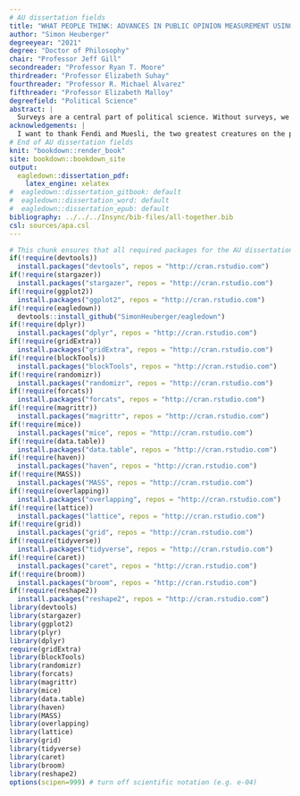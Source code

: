 ```yaml
---
# AU dissertation fields
title: "WHAT PEOPLE THINK: ADVANCES IN PUBLIC OPINION MEASUREMENT USING ORDINAL VARIABLES"
author: "Simon Heuberger"
degreeyear: "2021"
degree: "Doctor of Philosophy"
chair: "Professor Jeff Gill"
secondreader: "Professor Ryan T. Moore"
thirdreader: "Professor Elizabeth Suhay"
fourthreader: "Professor R. Michael Alvarez"
fifthreader: "Professor Elizabeth Malloy"
degreefield: "Political Science"
abstract: |
  Surveys are a central part of political science. Without surveys, we would not know what people think about political issues. Survey experiments also enable us to test how people react to given treatments. Surveys and survey experiments are only as good as the analytical techniques we as researchers use, though. This applies particularly to how we use and measure variables. For ordinal variables, some of our current measurements and techniques are insufficient. Ordinal variables consist of ordered categories where the spacing between each category is uneven and not known. One example is education, one of the most important predictors of political behavior. The distances between education categories such as "Elementary School", "Some High School", and "High School Graduate" are not evenly spread. Current practice nonetheless often does not take this information into account. This could misrepresent the data and potentially distort results. My dissertation develops two methods to address this and applies them in original survey research. Chapter \ref{ordblock} develops a new method to improve the use of ordinal variables in the assignment of treatment in survey experiments. Preliminary evidence suggests that the re-estimation of ordinal variable categories with an ordered probit approach matters. Chapter \ref{ordmiss} develops a new method to treat missing survey data with ordinal variables. The results show that the method performs worse than existing software, despite expectations to the contrary. Chapter \ref{framing} applies both methods in an online survey experiment that tests morality in political framing. The results confirm the findings from the previous chapters and show tentative evidence for the importance of morality in issue-opposing frames.
acknowledgements: |
  I want to thank Fendi and Muesli, the two greatest creatures on the planet. And of course Waldemar Burgo. To be continued closer to the defense.
# End of AU dissertation fields
knit: "bookdown::render_book"
site: bookdown::bookdown_site
output: 
  eagledown::dissertation_pdf: 
    latex_engine: xelatex
#  eagledown::dissertation_gitbook: default
#  eagledown::dissertation_word: default
#  eagledown::dissertation_epub: default
bibliography: ../../../Insync/bib-files/all-together.bib
csl: sources/apa.csl
---
```


```r
# This chunk ensures that all required packages for the AU dissertation template are installed and loaded
if(!require(devtools))
  install.packages("devtools", repos = "http://cran.rstudio.com")
if(!require(stargazer))
  install.packages("stargazer", repos = "http://cran.rstudio.com")
if(!require(ggplot2))
  install.packages("ggplot2", repos = "http://cran.rstudio.com")
if(!require(eagledown))
  devtools::install_github("SimonHeuberger/eagledown")
if(!require(dplyr))
  install.packages("dplyr", repos = "http://cran.rstudio.com")
if(!require(gridExtra))
  install.packages("gridExtra", repos = "http://cran.rstudio.com")
if(!require(blockTools))
  install.packages("blockTools", repos = "http://cran.rstudio.com")
if(!require(randomizr))
  install.packages("randomizr", repos = "http://cran.rstudio.com")
if(!require(forcats))
  install.packages("forcats", repos = "http://cran.rstudio.com")
if(!require(magrittr))
  install.packages("magrittr", repos = "http://cran.rstudio.com")
if(!require(mice))
  install.packages("mice", repos = "http://cran.rstudio.com")
if(!require(data.table))
  install.packages("data.table", repos = "http://cran.rstudio.com")
if(!require(haven))
  install.packages("haven", repos = "http://cran.rstudio.com")
if(!require(MASS))
  install.packages("MASS", repos = "http://cran.rstudio.com")
if(!require(overlapping))
  install.packages("overlapping", repos = "http://cran.rstudio.com")
if(!require(lattice))
  install.packages("lattice", repos = "http://cran.rstudio.com")
if(!require(grid))
  install.packages("grid", repos = "http://cran.rstudio.com")
if(!require(tidyverse))
  install.packages("tidyverse", repos = "http://cran.rstudio.com")
if(!require(caret))
  install.packages("caret", repos = "http://cran.rstudio.com")
if(!require(broom))
  install.packages("broom", repos = "http://cran.rstudio.com")
if(!require(reshape2))
  install.packages("reshape2", repos = "http://cran.rstudio.com")
library(devtools)
library(stargazer)
library(ggplot2)
library(plyr)
library(dplyr)
require(gridExtra)
library(blockTools)
library(randomizr)
library(forcats)
library(magrittr)
library(mice)
library(data.table)
library(haven)
library(MASS)
library(overlapping)
library(lattice)
library(grid)
library(tidyverse)
library(caret)
library(broom)
library(reshape2)
options(scipen=999) # turn off scientific notation (e.g. e-04)

```

